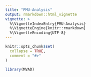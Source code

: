```yaml
---
title: "PMU-Analysis"
output: rmarkdown::html_vignette
vignette: >
  %\VignetteIndexEntry{PMU-Analysis}
  %\VignetteEngine{knitr::rmarkdown}
  %\VignetteEncoding{UTF-8}
---
```


```r
knitr::opts_chunk$set(
  collapse = TRUE,
  comment = "#>"
)
```

```r
library(MVAD)
```

